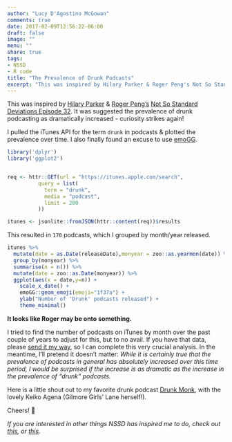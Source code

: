 ```yaml
---
author: "Lucy D'Agostino McGowan"
comments: true
date: 2017-02-09T12:56:22-06:00
draft: false
image: ""
menu: ""
share: true
tags:
- NSSD
- R code
title: "The Prevalence of Drunk Podcasts"
excerpt: "This was inspired by Hilary Parker & Roger Peng's Not So Standard Deviations Episode 32. It was suggested the prevalence of drunk podcasting as dramatically increased - curiosity strikes again!"
---
```


This was inspired by [Hilary Parker](https://twitter.com/hspter) & [Roger Peng's](https://twitter.com/rdpeng) [Not So Standard Deviations Episode 32](https://soundcloud.com/nssd-podcast/episode-32-you-have-to-reinvent-the-wheel-a-few-times). It was suggested the prevalence of drunk podcasting as dramatically increased - curiosity strikes again!

I pulled the iTunes API for the term `drunk` in podcasts & plotted the prevalence over time. I also finally found an excuse to use [emoGG](https://github.com/dill/emoGG).

```r
library('dplyr')
library('ggplot2')


req <- httr::GET(url = "https://itunes.apple.com/search",
          query = list(
            term = "drunk",
            media = "podcast",
            limit = 200
          ))

itunes <- jsonlite::fromJSON(httr::content(req))$results
```

This resulted in `170` podcasts, which I grouped by month/year released.

```r
itunes %>%
  mutate(date = as.Date(releaseDate),monyear = zoo::as.yearmon(date)) %>%
  group_by(monyear) %>%
  summarise(n = n()) %>%
  mutate(date = zoo::as.Date(monyear)) %>%
  ggplot(aes(x = date,y=n)) +
    scale_x_date() +
    emoGG::geom_emoji(emoji="1f37a") + 
    ylab("Number of 'Drunk' podcasts released") +
    theme_minimal()
```


**It looks like Roger may be onto something.**

I tried to find the number of podcasts on iTunes by month over the past couple of years to adjust for this, but to no avail. If you have that data, please [send it my way](https://twitter.com/LucyStats), so I can complete this very crucial analysis. In the meantime, I'll pretend it doesn't matter: *While it is certainly true that the prevalence of podcasts in general has absolutely increased over this time period, I would be surprised if the increase is as dramatic as the increase in the prevalence of "drunk" podcasts.*

Here is a little shout out to my favorite drunk podcast [Drunk Monk](https://soundcloud.com/drunkmonkpodcast), with the lovely Keiko Agena (Gilmore Girls' Lane herself!).

Cheers! 🍻

*If you are interested in other things NSSD has inspired me to do, check out [this](http://livefreeordichotomize.com/2016/12/15/hill-for-the-data-scientist-an-xkcd-story/), or [this](http://www.lucymcgowan.com/NHTSA-safety-analysis.html).*